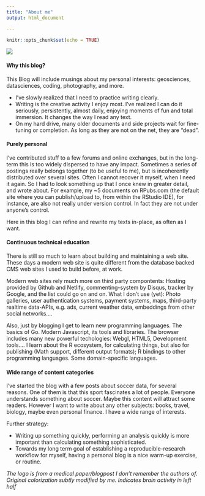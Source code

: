 ```yaml
---
title: "About me"
output: html_document

---
```


```r
knitr::opts_chunk$set(echo = TRUE)
```

![](/img/logo-knutbehrends-square-circle.72x72.png)

#### Why this blog?


This Blog will include musings about my personal interests:  geosciences, datasciences, coding, photography, and more.

- I've slowly realized that I need to practice writing clearly.
- Writing is the creative activity I enjoy most. I've realized I can do it seriously, persistently, almost daily, enjoying moments of fun and total immersion. It changes the way I read any text.
- On my hard drive, many older documents and side projects wait for fine-tuning or completion. As long as they are not on the net, they are "dead".

#### Purely personal  

I've contributed stuff to a few forums and online exchanges, but in the long-term this is too widely dispersed to have any impact. Sometimes a series of postings really belongs together (to be useful to me), but is incoherently distributed over several sites. Often I cannot recover it myself, when I need it again. So I had to look something up that I once knew in greater detail, and wrote about. For example, my ~5 documents on RPubs.com (the default site where you can publish/upload to, from within the RStudio IDE), for instance, are also not really under version control. In fact they are not under anyone's control. 

Here in this blog I can refine and rewrite my texts in-place, as often as I want.

#### Continuous technical education

There is still so much to learn about building and maintaining a web site. These days a modern web site is quite different from the database backed CMS web sites I used to build before, at work. 

Modern web sites rely much more on third party compontents: Hosting provided by Github and Netlify, commenting-system by Disqus, tracker by Google, and the list could go on and on. What I don't use (yet): Photo galleries, user authentication systems, payment systems, maps,  third-party realtime data-APIs, e.g. ads, current weather data, embeddings from other social networks.... 

Also, just by blogging I get to learn new programming languages. The basics of Go. Modern Javascript, its tools and libraries. The browser includes many new powerful techologies: Webgl, HTML5, Development tools.... I learn about the R ecosystem, for calculating things, but also for publishing (Math support, different output formats); R bindings to other programming languages. Some domain-specific languages.  



#### Wide range of content categories 

I've started the blog with a few posts about soccer data, for several reasons. One of them is that this sport fascinates a lot of people. Everyone understands something about soccer. Maybe this content will attract some readers. However I want to write about any other subjects: books, travel, biology, maybe even personal finance.  I have a wide range of interests.

Further strategy:

- Writing up something quickly, performing an analysis quickly is more important than calculating something sophisticated.  
- Towards my long term goal of establishing a reproducible-research workflow for myself, having a personal blog is a nice warm-up exercise, or routine.


*The logo is from a medical paper/blogpost I don't remember the authors of. Original colorization subtly modified by me. Indicates brain activity in left half*